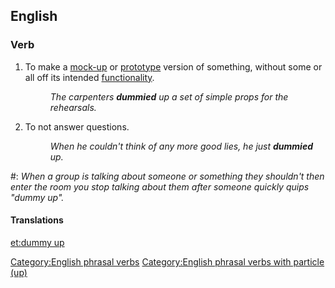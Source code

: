 ==English==

===Verb===
{{en-verb|head=[[dummy]] [[up]]|dummies up|dummying up|dummied up}}

# To make a [[mock-up]] or [[prototype]] version of something, without some or all off its intended [[functionality]].
#: ''The carpenters '''dummied''' up a set of simple props for the rehearsals.''
# {{slang}} To not answer questions.
#: ''When he couldn't think of any more good lies, he just '''dummied''' up.''

#: ''When a group is talking about someone or something they shouldn't then enter the room you stop talking about them after someone quickly quips "dummy up".''

====Translations====
{{trans-top|to make a mock-up or prototype version}}
{{trans-mid}}
{{trans-bottom}}

{{trans-top|to not answer questions}}
{{trans-mid}}
{{trans-bottom}}

[[Category:English phrasal verbs]]
[[Category:English phrasal verbs with particle (up)]]

[[et:dummy up]]
